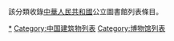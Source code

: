 該分類收錄[[中華人民共和國|中華人民共和國]]公立圖書館列表條目。
[[Category:中国博物馆|*]]
[[Category:中国建筑物列表|Category:中国建筑物列表]]
[[Category:博物馆列表|Category:博物馆列表]]